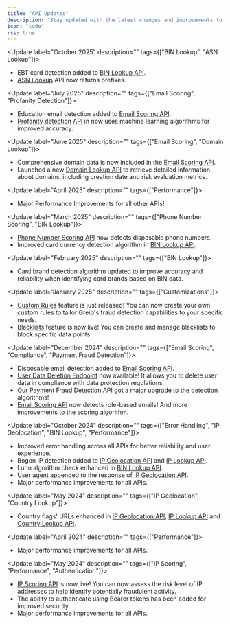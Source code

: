 ```yaml
---
title: "API Updates"
description: "Stay updated with the latest changes and improvements to Greip API"
icon: "code"
rss: true
---
```


<Update label="October 2025" description="" tags={["BIN Lookup", "ASN Lookup"]}>
- EBT card detection added to [BIN Lookup API](https://docs.greip.io/api-reference/endpoint/data-lookup/bin).
- [ASN Lookup](https://docs.greip.io/api-reference/endpoint/data-lookup/asn) API now returns prefixes.

</Update>

<Update label="July 2025" description="" tags={["Email Scoring", "Profanity Detection"]}>
- Education email detection added to [Email Scoring API](https://docs.greip.io/api-reference/endpoint/scoring/email).
- [Profanity detection API](https://docs.greip.io/api-reference/endpoint/scoring/profanity) in now uses machine learning algorithms for improved accuracy.

</Update>

<Update label="June 2025" description="" tags={["Email Scoring", "Domain Lookup"]}>
- Comprehensive domain data is now included in the [Email Scoring API](https://docs.greip.io/api-reference/endpoint/scoring/email).
- Launched a new [Domain Lookup API](https://docs.greip.io/api-reference/endpoint/data-lookup/domain) to retrieve detailed information about domains, including creation date and risk evaluation metrics.

</Update>

<Update label="April 2025" description="" tags={["Performance"]}>
- Major Performance Improvements for all other APIs!

</Update>

<Update label="March 2025" description="" tags={["Phone Number Scoring", "BIN Lookup"]}>
- [Phone Number Scoring API](https://docs.greip.io/api-reference/endpoint/scoring/phone) now detects disposable phone numbers.
- Improved card currency detection algorithm in [BIN Lookup API](https://docs.greip.io/api-reference/endpoint/data-lookup/bin).

</Update>

<Update label="February 2025" description="" tags={["BIN Lookup"]}>
- Card brand detection algorithm updated to improve accuracy and reliability when identifying card brands based on BIN data.

</Update>

<Update label="January 2025" description="" tags={["Customizations"]}>
- [Custom Rules](https://docs.greip.io/knowledge-base/custom-rules/overview) feature is just released! You can now create your own custom rules to tailor Greip's fraud detection capabilities to your specific needs.
- [Blacklists](https://docs.greip.io/knowledge-base/blacklists/overview) feature is now live! You can create and manage blacklists to block specific data points.

</Update>

<Update label="December 2024" description="" tags={["Email Scoring", "Compliance", "Payment Fraud Detection"]}>
- Disposable email detection added to [Email Scoring API](https://docs.greip.io/api-reference/endpoint/scoring/email).
- [User Data Deletion Endpoint](https://docs.greip.io/api-reference/endpoint/account/users/delete) now available! It allows you to delete user data in compliance with data protection regulations.
- Our [Payment Fraud Detection API](https://docs.greip.io/api-reference/endpoint/scoring/payment) got a major upgrade to the detection algorithms!
- [Email Scoring API](https://docs.greip.io/api-reference/endpoint/scoring/email) now detects role-based emails! And more improvements to the scoring algorithm.

</Update>

<Update label="October 2024" description="" tags={["Error Handling", "IP Geolocation", "BIN Lookup", "Performance"]}>
- Improved error handling across all APIs for better reliability and user experience.
- Bogon IP detection added to [IP Geolocation API](https://docs.greip.io/api-reference/endpoint/data-lookup/geoip) and [IP Lookup API](https://docs.greip.io/api-reference/endpoint/data-lookup/ip).
- Luhn algorithm check enhanced in [BIN Lookup API](https://docs.greip.io/api-reference/endpoint/data-lookup/bin).
- User agent appended to the response of [IP Geolocation API](https://docs.greip.io/api-reference/endpoint/data-lookup/geoip).
- Major performance improvements for all APIs.

</Update>

<Update label="May 2024" description="" tags={["IP Geolocation", "Country Lookup"]}>
- Country flags' URLs enhanced in [IP Geolocation API](https://docs.greip.io/api-reference/endpoint/data-lookup/geoip), [IP Lookup API](https://docs.greip.io/api-reference/endpoint/data-lookup/ip) and [Country Lookup API](https://docs.greip.io/api-reference/endpoint/data-lookup/country).

</Update>

<Update label="April 2024" description="" tags={["Performance"]}>
- Major performance improvements for all APIs.

</Update>

<Update label="May 2024" description="" tags={["IP Scoring", "Performance", "Authentication"]}>
- [IP Scoring API](https://docs.greip.io/api-reference/endpoint/scoring/ip-reputation) is now live! You can now assess the risk level of IP addresses to help identify potentially fraudulent activity.
- The ability to authenticate using Bearer tokens has been added for improved security.
- Major performance improvements for all APIs.

</Update>
